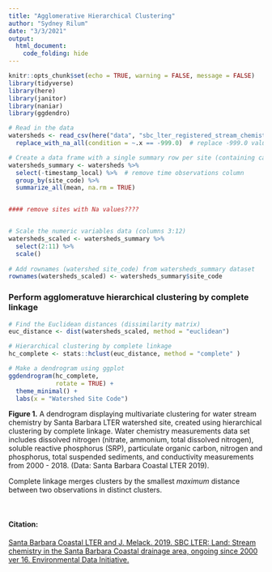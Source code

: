 ```yaml
---
title: "Agglomerative Hierarchical Clustering"
author: "Sydney Rilum"
date: "3/3/2021"
output: 
  html_document:
    code_folding: hide
---
```


```r
knitr::opts_chunk$set(echo = TRUE, warning = FALSE, message = FALSE)
library(tidyverse)
library(here)
library(janitor)
library(naniar)
library(ggdendro)
```

```r
# Read in the data
watersheds <- read_csv(here("data", "sbc_lter_registered_stream_chemistry.csv")) %>% 
  replace_with_na_all(condition = ~.x == -999.0)  # replace -999.0 values to NA
```

```r
# Create a data frame with a single summary row per site (containing calculated means for each variable)
watersheds_summary <- watersheds %>%
  select(-timestamp_local) %>%  # remove time observations column
  group_by(site_code) %>% 
  summarize_all(mean, na.rm = TRUE)


#### remove sites with Na values????


# Scale the numeric variables data (columns 3:12)
watersheds_scaled <- watersheds_summary %>% 
  select(2:11) %>% 
  scale()
  
# Add rownames (watershed site_code) from watersheds_summary dataset
rownames(watersheds_scaled) <- watersheds_summary$site_code
```

### Perform agglomeratuve hierarchical clustering by complete linkage

```r
# Find the Euclidean distances (dissimilarity matrix)
euc_distance <- dist(watersheds_scaled, method = "euclidean")

# Hierarchical clustering by complete linkage
hc_complete <- stats::hclust(euc_distance, method = "complete" )

# Make a dendrogram using ggplot
ggdendrogram(hc_complete, 
             rotate = TRUE) +
  theme_minimal() +
  labs(x = "Watershed Site Code")
```

**Figure 1.** A dendrogram displaying multivariate clustering for water stream chemistry by Santa Barbara LTER watershed site, created using hierarchical clustering by complete linkage. Water chemistry measurements data set includes dissolved nitrogen (nitrate, ammonium, total dissolved nitrogen), soluble reactive phosphorus (SRP), particulate organic carbon, nitrogen and phosphorus, total suspended sediments, and conductivity measurements from 2000 - 2018. (Data: Santa Barbara Coastal LTER 2019). 

Complete linkage merges clusters by the smallest *maximum* distance between two observations in distinct clusters.

<br>

#### Citation:

[Santa Barbara Coastal LTER and J. Melack. 2019. SBC LTER: Land: Stream chemistry in the Santa Barbara Coastal drainage area, ongoing since 2000 ver 16. Environmental Data Initiative.](https://doi.org/10.6073/pasta/67a558a24ceed9a0a5bf5e46ab841174)
